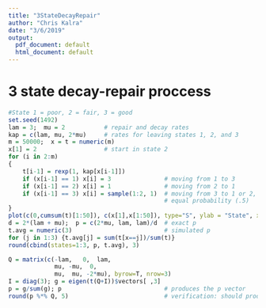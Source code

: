 ```yaml
---
title: "3StateDecayRepair"
author: "Chris Kalra"
date: "3/6/2019"
output:
  pdf_document: default
  html_document: default
---
```



# 3 state decay-repair proccess
```r
#State 1 = poor, 2 = fair, 3 = good
set.seed(1492) 
lam = 3;  mu = 2           # repair and decay rates 
kap = c(lam, mu, 2*mu)     # rates for leaving states 1, 2, and 3
m = 50000;  x = t = numeric(m) 
x[1] = 2                   # start in state 2 
for (i in 2:m) 
{
    t[i-1] = rexp(1, kap[x[i-1]]) 
    if (x[i-1] == 1) x[i] = 3               # moving from 1 to 3 
    if (x[i-1] == 2) x[i] = 1               # moving from 2 to 1 
    if (x[i-1] == 3) x[i] = sample(1:2, 1)  # moving from 3 to 1 or 2, each with
                                            # equal probability (.5)
}
plot(c(0,cumsum(t)[1:50]), c(x[1],x[1:50]), type="S", ylab = "State", xlab="Elapsed time", main="") 
d = 2*(lam + mu);  p = c(2*mu, lam, lam)/d  # exact p 
t.avg = numeric(3)                          # simulated p 
for (j in 1:3) {t.avg[j] = sum(t[x==j])/sum(t)} 
round(cbind(states=1:3, p, t.avg), 3) 

Q = matrix(c(-lam,   0,  lam, 
             mu, -mu,  0, 
             mu,  mu, -2*mu), byrow=T, nrow=3) 
I = diag(3); g = eigen(t(Q+I))$vectors[ ,3] 
p = g/sum(g); p                             # produces the p vector
round(p %*% Q, 5)                           # verification: should produce all 0's
```
